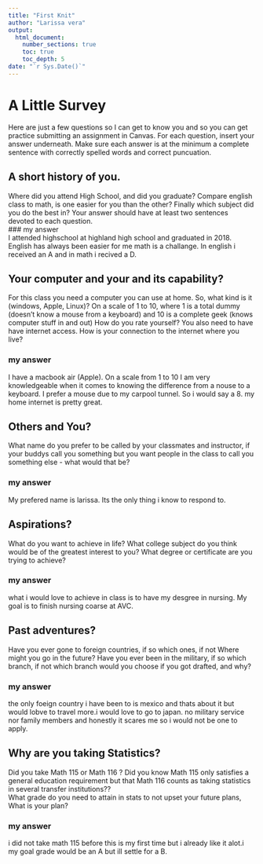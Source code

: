 ```yaml
---
title: "First Knit"
author: "Larissa vera"
output: 
  html_document:
    number_sections: true
    toc: true
    toc_depth: 5
date: "`r Sys.Date()`"   
---
```


# A Little Survey

Here are just a few questions so I can get to know you and so you can get practice submitting an assignment in Canvas.  For each question, insert your answer underneath. Make sure each answer is at the minimum a complete sentence with correctly spelled words and correct puncuation. 

## A short history of you.  
Where did you attend High School, and did you graduate? Compare english class to math, is one easier for you than the other? Finally which subject did you do the best in? Your answer should have at least two sentences devoted to each question.  
### my answer     
  I attended highschool at highland high school and graduated in 2018. English has always been easier for me math is a challange. In english i received an A and in math i recived a D.

     


## Your computer and your and its capability?  
 For this class  you need a computer you can use at home.  So, what kind is it (windows, Apple, Linux)?  On a scale of 1 to 10, where 1 is a total dummy (doesn't know a mouse from a keyboard) and 10 is a complete geek (knows computer stuff in and out) How do you rate yourself?  You also need to have have internet access. How is your connection to the internet where you live?

### my answer     
I have a macbook air (Apple). On a scale from 1 to 10 I am very knowledgeable when it comes to knowing the difference from a nouse to a keyboard. I prefer a mouse due to my carpool tunnel. So i would say a 8. my home internet is pretty great. 
  
   

## Others and You?   
What name do you prefer to be called by your classmates and instructor, if your buddys call you something but you want people in the class to call you something else - what would that be? 

### my answer   
My prefered name is larissa. Its the only thing i know to respond to.
  
   
 




## Aspirations?   
What do you want to achieve in life?  What college subject do you think would be of the greatest interest to you? What degree or certificate are you trying to achieve?

### my answer     
what i would love to achieve in class is to have my desgree in nursing. My goal is to finish nursing coarse at AVC.
  
   
 




## Past adventures?  
Have you ever gone to foreign countries, if so which ones, if not Where might you go in the future?  Have you ever been in the military, if so which branch, if not which branch would you choose if you got drafted, and why?

### my answer     
the only foeign country i have been to is mexico and thats about it but would lobve to travel more.i would love to go to japan. no military service nor family members and honestly it scares me so i would not be one to apply.
  
   
  




## Why are you taking Statistics?  
Did you take Math 115 or Math 116 ?  Did you know Math 115 only satisfies a general education requirement but that Math 116 counts as taking statistics in several transfer institutions??  
What grade do you need to attain in stats to not upset your future plans, What is your plan?  
 

### my answer     
i did not take math 115 before this is my first time but i already like it alot.i my goal grade would be an A but ill settle for a B. 
  
   
 






  




